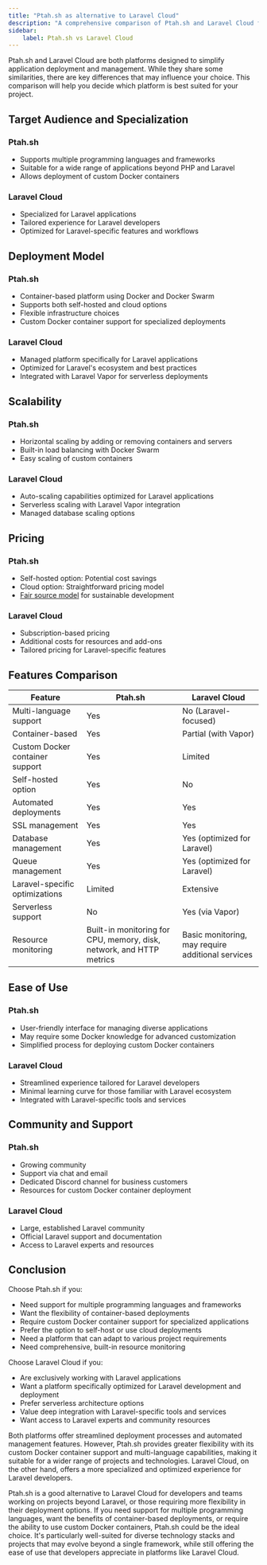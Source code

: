 ```yaml
---
title: "Ptah.sh as alternative to Laravel Cloud"
description: "A comprehensive comparison of Ptah.sh and Laravel Cloud for application deployment and management."
sidebar:
    label: Ptah.sh vs Laravel Cloud
---
```


Ptah.sh and Laravel Cloud are both platforms designed to simplify application deployment and management. While they share some similarities, there are key differences that may influence your choice. This comparison will help you decide which platform is best suited for your project.

## Target Audience and Specialization

### Ptah.sh
- Supports multiple programming languages and frameworks
- Suitable for a wide range of applications beyond PHP and Laravel
- Allows deployment of custom Docker containers

### Laravel Cloud
- Specialized for Laravel applications
- Tailored experience for Laravel developers
- Optimized for Laravel-specific features and workflows

## Deployment Model

### Ptah.sh
- Container-based platform using Docker and Docker Swarm
- Supports both self-hosted and cloud options
- Flexible infrastructure choices
- Custom Docker container support for specialized deployments

### Laravel Cloud
- Managed platform specifically for Laravel applications
- Optimized for Laravel's ecosystem and best practices
- Integrated with Laravel Vapor for serverless deployments

## Scalability

### Ptah.sh
- Horizontal scaling by adding or removing containers and servers
- Built-in load balancing with Docker Swarm
- Easy scaling of custom containers

### Laravel Cloud
- Auto-scaling capabilities optimized for Laravel applications
- Serverless scaling with Laravel Vapor integration
- Managed database scaling options

## Pricing

### Ptah.sh
- Self-hosted option: Potential cost savings
- Cloud option: Straightforward pricing model
- [Fair source model](/blog/2024-08-09-we-use-fair-source/) for sustainable development

### Laravel Cloud
- Subscription-based pricing
- Additional costs for resources and add-ons
- Tailored pricing for Laravel-specific features

## Features Comparison

| Feature | Ptah.sh | Laravel Cloud |
|---------|---------|---------------|
| Multi-language support | Yes | No (Laravel-focused) |
| Container-based | Yes | Partial (with Vapor) |
| Custom Docker container support | Yes | Limited |
| Self-hosted option | Yes | No |
| Automated deployments | Yes | Yes |
| SSL management | Yes | Yes |
| Database management | Yes | Yes (optimized for Laravel) |
| Queue management | Yes | Yes (optimized for Laravel) |
| Laravel-specific optimizations | Limited | Extensive |
| Serverless support | No | Yes (via Vapor) |
| Resource monitoring | Built-in monitoring for CPU, memory, disk, network, and HTTP metrics | Basic monitoring, may require additional services |

## Ease of Use

### Ptah.sh
- User-friendly interface for managing diverse applications
- May require some Docker knowledge for advanced customization
- Simplified process for deploying custom Docker containers

### Laravel Cloud
- Streamlined experience tailored for Laravel developers
- Minimal learning curve for those familiar with Laravel ecosystem
- Integrated with Laravel-specific tools and services

## Community and Support

### Ptah.sh
- Growing community
- Support via chat and email
- Dedicated Discord channel for business customers
- Resources for custom Docker container deployment

### Laravel Cloud
- Large, established Laravel community
- Official Laravel support and documentation
- Access to Laravel experts and resources

## Conclusion

Choose Ptah.sh if you:
- Need support for multiple programming languages and frameworks
- Want the flexibility of container-based deployments
- Require custom Docker container support for specialized applications
- Prefer the option to self-host or use cloud deployments
- Need a platform that can adapt to various project requirements
- Need comprehensive, built-in resource monitoring

Choose Laravel Cloud if you:
- Are exclusively working with Laravel applications
- Want a platform specifically optimized for Laravel development and deployment
- Prefer serverless architecture options
- Value deep integration with Laravel-specific tools and services
- Want access to Laravel experts and community resources

Both platforms offer streamlined deployment processes and automated management features. However, Ptah.sh provides greater flexibility with its custom Docker container support and multi-language capabilities, making it suitable for a wider range of projects and technologies. Laravel Cloud, on the other hand, offers a more specialized and optimized experience for Laravel developers.

Ptah.sh is a good alternative to Laravel Cloud for developers and teams working on projects beyond Laravel, or those requiring more flexibility in their deployment options. If you need support for multiple programming languages, want the benefits of container-based deployments, or require the ability to use custom Docker containers, Ptah.sh could be the ideal choice. It's particularly well-suited for diverse technology stacks and projects that may evolve beyond a single framework, while still offering the ease of use that developers appreciate in platforms like Laravel Cloud.

<DocsCTA />